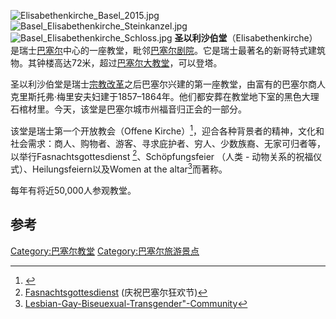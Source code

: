 [[File:Elisabethenkirche_Basel_2015.jpg|thumb]]
[[File:Basel_Elisabethenkirche_Steinkanzel.jpg|thumb]]
[[File:Basel_Elisabethenkirche_Schloss.jpg|thumb]]
'''圣以利沙伯堂'''（Elisabethenkirche）是瑞士[[巴塞尔|巴塞尔]]中心的一座教堂，毗邻[[巴塞尔剧院|巴塞尔剧院]]。它是瑞士最著名的新哥特式建筑物。其钟楼高达72米，超过[[巴塞尔大教堂|巴塞尔大教堂]]，可以登塔。

圣以利沙伯堂是瑞士[[宗教改革|宗教改革]]之后巴塞尔兴建的第一座教堂，由富有的巴塞尔商人克里斯托弗·梅里安夫妇建于1857–1864年。他们都安葬在教堂地下室的黑色大理石棺材里。今天，该堂是巴塞尔城市州福音归正会的一部分。 

该堂是瑞士第一个开放教会（Offene Kirche）<ref>{{Cite web |url=http://www.offenekirche.ch/ |title=Offene Kirche Elisabethen |accessdate=2021-01-19 |archive-date=2016-03-19 |archive-url=https://web.archive.org/web/20160319122059/http://www.offenekirche.ch/ |dead-url=no }}</ref>，迎合各种背景者的精神，文化和社会需求：商人、购物者、游客、寻求庇护者、穷人、少数族裔、无家可归者等，以举行Fasnachtsgottesdienst <ref>[http://fasnacht.ch/2012/02/26/fasnachtsgottesdienst-lebensfulle-in-voller-kirche/ Fasnachtsgottesdienst] {{Wayback|url=http://fasnacht.ch/2012/02/26/fasnachtsgottesdienst-lebensfulle-in-voller-kirche/ |date=20160317032253 }}(庆祝巴塞尔狂欢节)</ref>、Schöpfungsfeier （人类 - 动物关系的祝福仪式）、Heilungsfeiern以及Women at the altar<ref>[http://www.lskb.ch Lesbian-Gay-Biseuexual-Transgender"-Community]{{dead link|date=2017年12月 |bot=InternetArchiveBot |fix-attempted=yes }}</ref>而著称。

每年有将近50,000人参观教堂。
==参考==
{{coord|47|33|10|N|7|35|28|E|region:CH-BS_type:landmark_source:kolossus-dewiki|display=title}}

[[Category:巴塞尔教堂|Category:巴塞尔教堂]]
[[Category:巴塞尔旅游景点|Category:巴塞尔旅游景点]]
